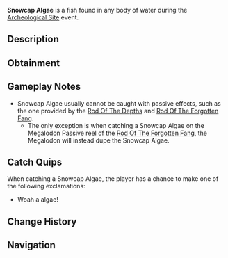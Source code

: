 {{FishInfobox
|image          = Snowcap Algae.png
|rarity         = Limited
|event          = Archeological Site
|sea            = First Sea
|location       = Regionless
|sublocation    = 
|sources        = Fishing Rod
|nopassive      = 1
|radar_location = 
|xp             = 20
|weather        = 
|time           = 
|season         = 
|bait           = 
|base_weight    = 5
|base_value     = 50
|weight_range   = 2.5
|base_chance    = 40
|base_resil     = 100
}}
'''Snowcap Algae''' is a {{Rarity|Limited}} fish found in any body of water during the [[Archeological Site]] event.

== Description ==
{{Description|A cold, frosty variant with a tale to tell.|Bestiary Entry}}

== Obtainment ==
{{Description|Snowcap Algae can only be found in the icy and frigid peaks of Snowcap Mountain, where the harsh cold has preserved it for centuries...|Bestiary Hint}}
{{Fish Availability|
Snowcap Island/Algae Hunt
|top_rods      = 
Krampus's Rod\346601.59\329242.91;
Magma Rod\336517.45\319663.81;
Plastic Rod\308194.3\292670.5;
Fast Rod\291728.74\371864.97;
Flimsy Rod\269150.45\437017.56;
Buddy Bond Rod\228791.1\326099.51;
Training Rod\232829.28\353508.62;
Fischer's Rod\256849.24\327415.7;
Free Spirit Rod\235012.53\168344.32;
Astralhook Rod\233144.48\318359.88;
Ethereal Prism Rod\232671.46\266131.2;
No-Life Rod\232338.52\182210.14;
Seraphic Rod\230060.74\181492.83;
Trident Rod\224933.68\161124.63;
Rod Of The Forgotten Fang\216842.75\165728.48;
Challenger's Rod\213253.87\166122.67;
Blazebringer Rod\209875.52\165137.19;
Rod Of The Exalted One\202727.84\144918.35;
Zeus Rod\197812.41\154904.36;
Rod Of The Depths\197520.33\150982.58;
Verdant Shear Rod\196748.67\155302.57;
Depthseeker Rod\180609.41\141690.97;
Avalanche Rod\179623.34\127391.55;
Volcanic Rod\174361.83\117653.46;
Steady Rod\91070.28\64648.43
|recommended   = Training Rod
}}

== Gameplay Notes ==
* Snowcap Algae usually cannot be caught with passive effects, such as the one provided by the [[Rod Of The Depths]] and [[Rod Of The Forgotten Fang]].
** The only exception is when catching a Snowcap Algae on the Megalodon Passive reel of the [[Rod Of The Forgotten Fang]], the Megalodon will instead dupe the Snowcap Algae.

== Catch Quips ==
When catching a Snowcap Algae, the player has a chance to make one of the following exclamations:
* Woah a algae!

== Change History ==
{{Change History|{{subst:Current Version}}}}

== Navigation ==
{{Fish Navbox|Archeological Site}}